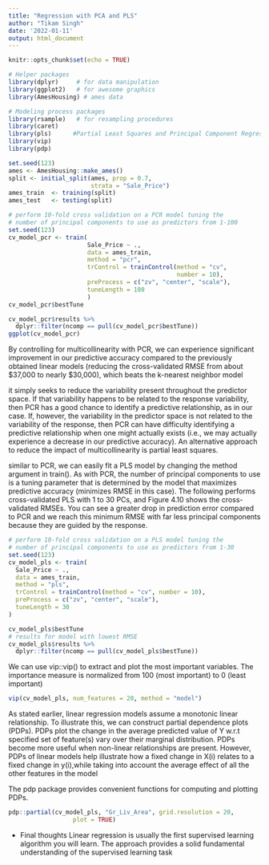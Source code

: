 ---
title: "Regression with PCA and PLS"
author: "Tikam Singh"
date: '2022-01-11'
output: html_document
---

```{r setup, include=FALSE}
knitr::opts_chunk$set(echo = TRUE)
```

```{r , message=FALSE, warning=FALSE, paged.print=FALSE,}

# Helper packages
library(dplyr)     # for data manipulation
library(ggplot2)   # for awesome graphics
library(AmesHousing) # ames data

# Modeling process packages
library(rsample)   # for resampling procedures
library(caret) 
library(pls)      #Partial Least Squares and Principal Component Regression
library(vip)
library(pdp)
```

```{r}
set.seed(123)
ames <- AmesHousing::make_ames()
split <- initial_split(ames, prop = 0.7, 
                       strata = "Sale_Price")
ames_train  <- training(split)
ames_test   <- testing(split)
```

```{r}
# perform 10-fold cross validation on a PCR model tuning the 
# number of principal components to use as predictors from 1-100
set.seed(123)
cv_model_pcr <- train(
                      Sale_Price ~ ., 
                      data = ames_train, 
                      method = "pcr",
                      trControl = trainControl(method = "cv", 
                                               number = 10),
                      preProcess = c("zv", "center", "scale"),
                      tuneLength = 100
                      )
cv_model_pcr$bestTune

cv_model_pcr$results %>%
  dplyr::filter(ncomp == pull(cv_model_pcr$bestTune))
ggplot(cv_model_pcr)

```

By controlling for multicollinearity with PCR, we can experience significant improvement in our predictive accuracy compared to the previously obtained linear models (reducing the cross-validated RMSE from about \$37,000 to nearly \$30,000), which beats the k-nearest neighbor model

it simply seeks to reduce the variability present throughout the predictor space. If that variability happens to be related to the response variability, then PCR has a good chance to identify a predictive relationship, as in our case. If, however, the variability in the predictor space is not related to the variability of the response, then PCR can have difficulty identifying a predictive relationship when one might actually exists (i.e., we may actually experience a decrease in our predictive accuracy). An alternative approach to reduce the impact of multicollinearity is partial least squares.

similar to PCR, we can easily fit a PLS model by changing the method argument in train(). As with PCR, the number of principal components to use is a tuning parameter that is determined by the model that maximizes predictive accuracy (minimizes RMSE in this case). The following performs cross-validated PLS with 1 to 30 PCs, and Figure 4.10 shows the cross-validated RMSEs. You can see a greater drop in prediction error compared to PCR and we reach this minimum RMSE with far less principal components because they are guided by the response.

```{r}
# perform 10-fold cross validation on a PLS model tuning the 
# number of principal components to use as predictors from 1-30
set.seed(123)
cv_model_pls <- train(
  Sale_Price ~ ., 
  data = ames_train, 
  method = "pls",
  trControl = trainControl(method = "cv", number = 10),
  preProcess = c("zv", "center", "scale"),
  tuneLength = 30
)

cv_model_pls$bestTune
# results for model with lowest RMSE
cv_model_pls$results %>%
  dplyr::filter(ncomp == pull(cv_model_pls$bestTune))
```

We can use vip::vip() to extract and plot the most important variables. The importance measure is normalized from 100 (most important) to 0 (least important)

```{r}
vip(cv_model_pls, num_features = 20, method = "model")
```

As stated earlier, linear regression models assume a monotonic linear relationship. To illustrate this, we can construct partial dependence plots (PDPs). PDPs plot the change in the average predicted value of Y w.r.t specified set of feature(s) vary over their marginal distribution. PDPs become more useful when non-linear relationships are present. However, PDPs of linear models help illustrate how a fixed change in X(i) relates to a fixed change in y(i),while taking into account the average effect of all the other features in the model

The pdp package provides convenient functions for computing and plotting PDPs.

```{r}
pdp::partial(cv_model_pls, "Gr_Liv_Area", grid.resolution = 20,
                  plot = TRUE)

```

-   Final thoughts Linear regression is usually the first supervised learning algorithm you will learn. The approach provides a solid fundamental understanding of the supervised learning task
